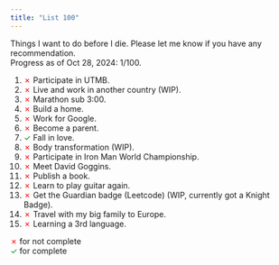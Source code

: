 ```yaml
---
title: "List 100"
---
```

Things I want to do before I die. Please let me know if you have any recommendation.<br>
Progress as of Oct 28, 2024: 1/100.<br>

1. <span style="color:red;">✗</span> Participate in UTMB.
2. <span style="color:red;">✗</span> Live and work in another country (WIP).
3. <span style="color:red;">✗</span> Marathon sub 3:00.
4. <span style="color:red;">✗</span> Build a home.
5. <span style="color:red;">✗</span> Work for Google.
6. <span style="color:red;">✗</span> Become a parent.
7. <span style="color:green;">✓</span> Fall in love.
8. <span style="color:red;">✗</span> Body transformation (WIP).
9. <span style="color:red;">✗</span> Participate in Iron Man World Championship.
10. <span style="color:red;">✗</span> Meet David Goggins.
11. <span style="color:red;">✗</span> Publish a book.
12. <span style="color:red;">✗</span> Learn to play guitar again.
13. <span style="color:red;">✗</span> Get the Guardian badge (Leetcode) (WIP, currently got a Knight Badge).
14. <span style="color:red;">✗</span> Travel with my big family to Europe.
15. <span style="color:red;">✗</span> Learning a 3rd language.

<span style="color:red;">✗</span> for not complete <br>
<span style="color:green;">✓</span> for complete

